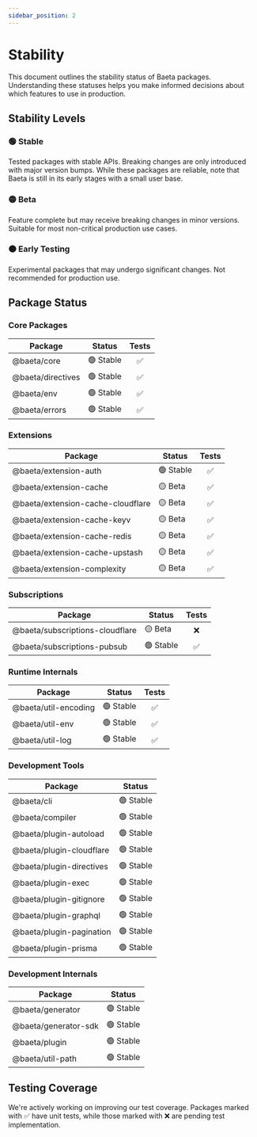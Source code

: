 ```yaml
---
sidebar_position: 2
---
```


# Stability

This document outlines the stability status of Baeta packages. Understanding these statuses helps you make informed decisions about which features to use in production.

## Stability Levels

### 🟢 Stable

Tested packages with stable APIs. Breaking changes are only introduced with major version bumps. While these packages are reliable, note that Baeta is still in its early stages with a small user base.

### 🟡 Beta

Feature complete but may receive breaking changes in minor versions. Suitable for most non-critical production use cases.

### 🟠 Early Testing

Experimental packages that may undergo significant changes. Not recommended for production use.

## Package Status

### Core Packages

| Package           | Status    | Tests |
| ----------------- | --------- | :---: |
| @baeta/core       | 🟢 Stable |  ✅   |
| @baeta/directives | 🟢 Stable |  ✅   |
| @baeta/env        | 🟢 Stable |  ✅   |
| @baeta/errors     | 🟢 Stable |  ✅   |

### Extensions

| Package                           | Status    | Tests |
| --------------------------------- | --------- | :---: |
| @baeta/extension-auth             | 🟢 Stable |  ✅   |
| @baeta/extension-cache            | 🟡 Beta   |  ✅   |
| @baeta/extension-cache-cloudflare | 🟡 Beta   |  ✅   |
| @baeta/extension-cache-keyv       | 🟡 Beta   |  ✅   |
| @baeta/extension-cache-redis      | 🟡 Beta   |  ✅   |
| @baeta/extension-cache-upstash    | 🟡 Beta   |  ✅   |
| @baeta/extension-complexity       | 🟡 Beta   |  ✅   |

### Subscriptions

| Package                         | Status    | Tests |
| ------------------------------- | --------- | :---: |
| @baeta/subscriptions-cloudflare | 🟡 Beta   |  ❌   |
| @baeta/subscriptions-pubsub     | 🟢 Stable |  ✅   |

### Runtime Internals

| Package              | Status    | Tests |
| -------------------- | --------- | :---: |
| @baeta/util-encoding | 🟢 Stable |  ✅   |
| @baeta/util-env      | 🟢 Stable |  ✅   |
| @baeta/util-log      | 🟢 Stable |  ✅   |

### Development Tools

| Package                  | Status    |
| ------------------------ | --------- |
| @baeta/cli               | 🟢 Stable |
| @baeta/compiler          | 🟢 Stable |
| @baeta/plugin-autoload   | 🟢 Stable |
| @baeta/plugin-cloudflare | 🟢 Stable |
| @baeta/plugin-directives | 🟢 Stable |
| @baeta/plugin-exec       | 🟢 Stable |
| @baeta/plugin-gitignore  | 🟢 Stable |
| @baeta/plugin-graphql    | 🟢 Stable |
| @baeta/plugin-pagination | 🟢 Stable |
| @baeta/plugin-prisma     | 🟢 Stable |

### Development Internals

| Package              | Status    |
| -------------------- | --------- |
| @baeta/generator     | 🟢 Stable |
| @baeta/generator-sdk | 🟢 Stable |
| @baeta/plugin        | 🟢 Stable |
| @baeta/util-path     | 🟢 Stable |

## Testing Coverage

We're actively working on improving our test coverage. Packages marked with ✅ have unit tests, while those marked with ❌ are pending test implementation.

